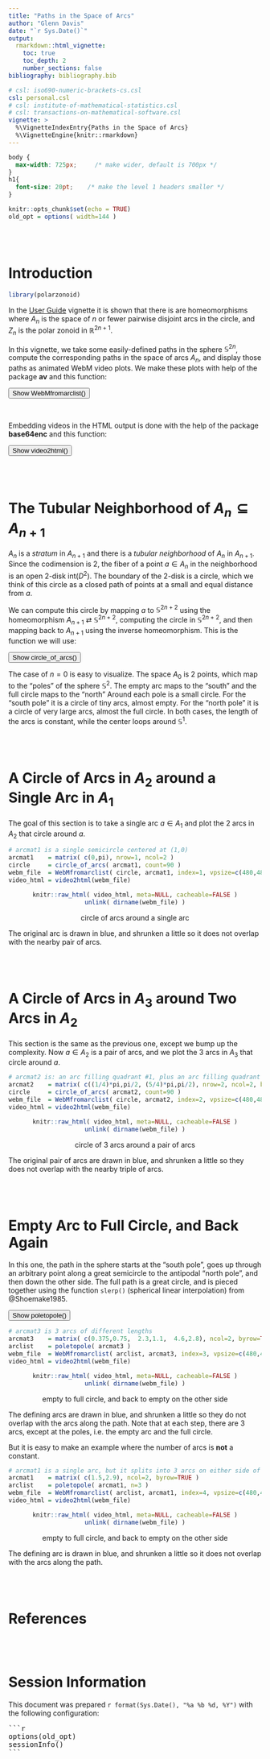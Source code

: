 ```yaml
---
title: "Paths in the Space of Arcs"
author: "Glenn Davis"
date: "`r Sys.Date()`"
output: 
  rmarkdown::html_vignette:
    toc: true
    toc_depth: 2
    number_sections: false
bibliography: bibliography.bib

# csl: iso690-numeric-brackets-cs.csl
csl: personal.csl
# csl: institute-of-mathematical-statistics.csl
# csl: transactions-on-mathematical-software.csl
vignette: >
  %\VignetteIndexEntry{Paths in the Space of Arcs}
  %\VignetteEngine{knitr::rmarkdown}
---
```



```css
body {
  max-width: 725px;     /* make wider, default is 700px */
}
h1{
  font-size: 20pt;    /* make the level 1 headers smaller */
}
```

<script>
function ToggleDiv(ID) {
  var D = document.getElementById("D-" + ID);
  var B = document.getElementById("B-" + ID);
  if (D.style.display === "none") {
    // open the div and change button text
    D.style.display = "block";
    B.innerText = "Hide " + ID;
  } else {
    // close the div and change button text
    D.style.display = "none";
    B.innerText = "Show " + ID;
  }
}
</script>


```r
knitr::opts_chunk$set(echo = TRUE)
old_opt = options( width=144 )
```

<br><br>

# Introduction

```r
library(polarzonoid)
```
In the [User Guide](../vignettes/polarzonoid-guide.html) vignette
it is shown that there is are homeomorphisms
\begin{equation}
A_n  ~~ \longleftrightarrow  ~~ \partial Z_n ~~ \longleftrightarrow ~~ \mathbb{S}^{2n}
\end{equation}
where $A_n$ is the space of $n$ or fewer pairwise disjoint arcs in the circle,
and $Z_n$ is the polar zonoid in $\mathbb{R}^{2n+1}$.

In this vignette, we take some easily-defined paths in the sphere $\mathbb{S}^{2n}$,
compute the corresponding paths in the space of arcs $A_n$,
and display those paths as animated WebM video plots.
We make these plots with help of the package **av** and this function:

<button id="B-WebMfromarclist()" onclick="ToggleDiv('WebMfromarclist()')">
Show WebMfromarclist()</button>
<div id="D-WebMfromarclist()" style="display: none">
```r

WebMfromarclist <- function( arclist, arcmat, index, framerate=2, vpsize=c(480,480) )
    {
    requireNamespace( 'av', quietly=TRUE )

    # make temp folder
    pathtemp = tempdir()   # "./figs"     ;   if( ! file.exists(pathtemp) ) dir.create(pathtemp)
    count   = length( arclist )
    namevec = names( arclist )

    for( k in 1:count )
        {
        filename    = sprintf( "%s/plot%03d.png", pathtemp, k )
        png( filename=filename, width=vpsize[1], height=vpsize[2], units = "px" )
        u   = spherefromarcs( arclist[[k]] )
        plotarcs( arclist[[k]], labels=FALSE, margintext=namevec[k] )
        plotarcs( arcmat, labels=FALSE, rad=0.95, col='blue', lwd=1, add=TRUE )
        dev.off()
        }

    pathvec = dir( pathtemp, pattern="png$", full=T )
    webm_file = sprintf( "%s/animation%g.webm", pathtemp, index )
    out = av::av_encode_video( pathvec, output=webm_file, framerate=framerate, codec='libvpx-vp9', verbose=F )
    res = file.remove( pathvec )  # cleanup the .PNG files, leaving just the .webm

    return(out)
    }
```
</div>

<br>

Embedding videos in the HTML output is done with the help of the package **base64enc** and this function:

<button id="B-video2html()" onclick="ToggleDiv('video2html()')">Show video2html()</button>
<div id="D-video2html()" style="display: none">
```r

video2html  <- function( path, attributes="controls loop autoplay muted" )
    {
    requireNamespace( "base64enc", quietly=TRUE )
    
    i   = regexpr( "[.][a-z]+$", path, ignore.case=T )
    if( i < 0 ) return('')
    ext = substring( path, i+1 )    # extract the extension, and skip over the '.'
    
    part1   = sprintf( '<video %s src="data:video/%s;base64,\n', attributes, ext )
    part2   = base64enc::base64encode( path, linewidth=120, newline='\n' )
    part3   = '"></video>'
    
    return( paste0( part1, part2, part3, collapse='' ) )
    }
```
</div>





<br><br>

# The Tubular Neighborhood of $A_n \subseteq A_{n+1}$

$A_n$ is a _stratum_ in $A_{n+1}$ and there is a _tubular neighborhood_
of $A_n$ in $A_{n+1}$.
Since the codimension is 2, the fiber of a point $a \in A_n$ in the neighborhood
is an open 2-disk $\text{int}(D^2)$.
The boundary of the 2-disk is a circle,
which we think of this circle as a closed path of points at
a small and equal distance from $a$.

We can compute this circle by mapping $a$ to $\mathbb{S}^{2n+2}$
using the homeomorphism 
$A_{n+1} ~ \rightleftarrows ~  \mathbb{S}^{2n+2}$,
computing the circle in $\mathbb{S}^{2n+2}$,
and then mapping back to $A_{n+1}$ using the inverse homeomorphism.
This is the function we will use:

<button id="B-circle_of_arcs()" onclick="ToggleDiv('circle_of_arcs()')">Show circle_of_arcs()</button>
<div id="D-circle_of_arcs()" style="display: none">
```r
circle_of_arcs <- function( arcmat, rad=0.1, count=180 )
    {
    res = spherefromarcs_plus( arcmat, n=nrow(arcmat)+1L )
    
    out     = vector( count, mode='list' )
    namevec = character( count )
    
    for( i in 1:count )
        {
        theta   = 2*pi * (i-1)/count     # theta is in radians, starting at 0
        u   = res$u  +  rad * ( cos(theta)*res$normal[ ,1]  +  sin(theta)*res$normal[ ,2] )
        out[[i]]      = arcsfromsphere( u )     # u is automatically unitized
        namevec[i]    = sprintf( "i = %d", i )
        }

    names(out)  = namevec

    return( out )
    }
```
</div>
The case of $n{=}0$ is easy to visualize.
The space $A_0$ is 2 points, which map to the "poles" of the sphere $\mathbb{S}^2$.
The empty arc maps to the "south" and the full circle maps to the "north"
Around each pole is a small circle.
For the "south pole" it is a circle of tiny arcs, almost empty.
For the "north pole" it is a circle of very large arcs, almost the full circle.
In both cases, the length of the arcs is constant, while the center loops around
$\mathbb{S}^1$.


<br><br>

# A Circle of Arcs in $A_2$ around a Single Arc in $A_1$

The goal of this section is to take a single arc $a \in A_1$
and plot the 2 arcs in $A_2$ that circle around $a$.


```r
# arcmat1 is a single semicircle centered at (1,0)
arcmat1    = matrix( c(0,pi), nrow=1, ncol=2 )
circle     = circle_of_arcs( arcmat1, count=90 )
webm_file  = WebMfromarclist( circle, arcmat1, index=1, vpsize=c(480,480) )
video_html = video2html(webm_file)
```

<div style="text-align: center">
```r
knitr::raw_html( video_html, meta=NULL, cacheable=FALSE )
unlink( dirname(webm_file) )
```
circle of arcs around a single arc
</div>

The original arc is drawn in blue,
and shrunken a little so it does not overlap with the nearby pair
of arcs.


<br><br>

# A Circle of Arcs in $A_3$ around Two Arcs in $A_2$

This section is the same as the previous one,
except we bump up the complexity.
Now $a \in A_2$ is a pair of arcs,
and we plot the 3 arcs in $A_3$ that circle around $a$.


```r
# arcmat2 is: an arc filling quadrant #1, plus an arc filling quadrant #3
arcmat2    = matrix( c((1/4)*pi,pi/2, (5/4)*pi,pi/2), nrow=2, ncol=2, byrow=TRUE )
circle     = circle_of_arcs( arcmat2, count=90 )
webm_file  = WebMfromarclist( circle, arcmat2, index=2, vpsize=c(480,480) )
video_html = video2html(webm_file)
```

<div style="text-align: center">
```r
knitr::raw_html( video_html, meta=NULL, cacheable=FALSE )
unlink( dirname(webm_file) )
```
circle of 3 arcs around a pair of arcs
</div>
The original pair of arcs are drawn in blue,
and shrunken a little so they does not overlap with the nearby triple of arcs.


<br><br>

# Empty Arc to Full Circle, and Back Again

In this one, the path in the sphere starts at the "south pole",
goes up through an arbitrary point along a great semicircle to the antipodal "north pole",
and then down the other side.
The full path is a great circle, and is pieced together using the function `slerp()`
(spherical linear interpolation) from @Shoemake1985.

<button id="B-poletopole()" onclick="ToggleDiv('poletopole()')">Show poletopole()</button>
<div id="D-poletopole()" style="display: none">
```r
poletopole <- function( arcmat, thetamax=pi/36, n=NULL )
    {
    u  = spherefromarcs( arcmat, n=n )

    #  make south and north poles
    m       = length(u)    
    south   = c( rep(0,m-1), -1 ) ;      north   = -south
    
    path1   = slerp( south, u, thetamax=thetamax )   #   from "south pole" to u
    path2   = slerp( u, north, thetamax=thetamax )   #   from u to "north pole"

    path    = rbind( path1, path2 ) # concatenate the 2 paths
    path    = rbind( path, -path )  # back down the other side to south pole again
    
    count   = nrow(path)
    out     = vector( count, mode='list' )
    for( i in 1:count )
        out[[i]] = arcsfromsphere( path[i, ] )

    names(out)  = sprintf( "y_%d = %.3f", m, path[ ,m] )

    return( out )    
    }
```
</div>

```r
# arcmat3 is 3 arcs of different lengths
arcmat3    = matrix( c(0.375,0.75,  2.3,1.1,  4.6,2.8), ncol=2, byrow=TRUE )
arclist    = poletopole( arcmat3 )
webm_file  = WebMfromarclist( arclist, arcmat3, index=3, vpsize=c(480,480) )
video_html = video2html(webm_file)
```

<div style="text-align: center">
```r
knitr::raw_html( video_html, meta=NULL, cacheable=FALSE )
unlink( dirname(webm_file) )
```
empty to full circle, and back to empty on the other side
</div>

The defining arcs are drawn in blue,
and shrunken a little so they do not overlap with the arcs along the path.
Note that at each step, there are 3 arcs, except at
the poles, i.e. the empty arc and the full circle.

But it is easy to make an example where the number of arcs
is **not** a constant.
```r
# arcmat1 is a single arc, but it splits into 3 arcs on either side of the path from pole to pole
arcmat1    = matrix( c(1.5,2.9), ncol=2, byrow=TRUE )
arclist    = poletopole( arcmat1, n=3 )
webm_file  = WebMfromarclist( arclist, arcmat1, index=4, vpsize=c(480,480) )
video_html = video2html(webm_file)
```
<div style="text-align: center">
```r
knitr::raw_html( video_html, meta=NULL, cacheable=FALSE )
unlink( dirname(webm_file) )
```
empty to full circle, and back to empty on the other side
</div>
The defining arc is drawn in blue,
and shrunken a little so it does not overlap with the arcs along the path.



<br><br>

# References

<div id="refs"></div>




<br><br>

# Session Information

This document was prepared
`r format(Sys.Date(), "%a %b %d, %Y")`
with the following configuration:
<pre>
```r
options(old_opt)
sessionInfo()
```
</pre>
